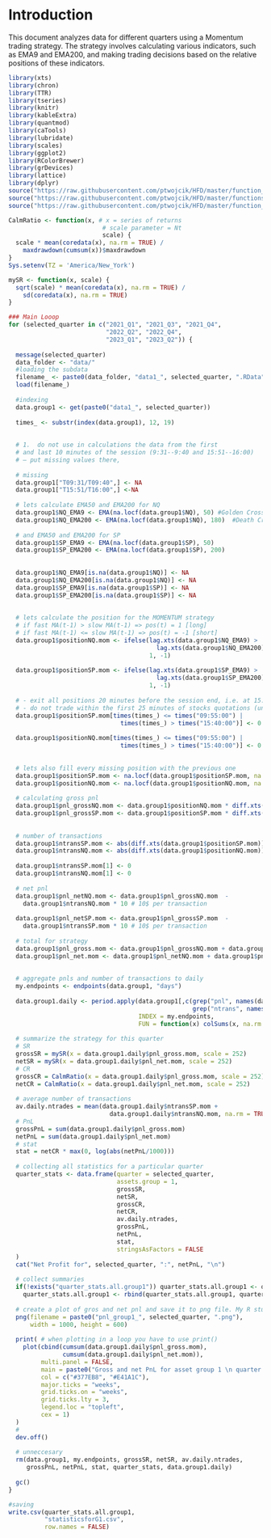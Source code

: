 # Introduction

This document analyzes data for different quarters using a Momentum trading strategy. The strategy involves calculating various indicators, such as EMA9 and EMA200, and making trading decisions based on the relative positions of these indicators.

```r
library(xts)
library(chron)
library(TTR)
library(tseries)
library(knitr)
library(kableExtra)
library(quantmod)
library(caTools)
library(lubridate)
library(scales)
library(ggplot2)
library(RColorBrewer)
library(grDevices)
library(lattice)
library(dplyr)
source("https://raw.githubusercontent.com/ptwojcik/HFD/master/function_mySR.R")
source("https://raw.githubusercontent.com/ptwojcik/HFD/master/functions_plotHeatmap.R")
source("https://raw.githubusercontent.com/ptwojcik/HFD/master/function_positionVB_new.R")
```

```r
CalmRatio <- function(x, # x = series of returns
                          # scale parameter = Nt
                          scale) {
  scale * mean(coredata(x), na.rm = TRUE) / 
    maxdrawdown(cumsum(x))$maxdrawdown
}
Sys.setenv(TZ = 'America/New_York')
```

```r
mySR <- function(x, scale) {
  sqrt(scale) * mean(coredata(x), na.rm = TRUE) / 
    sd(coredata(x), na.rm = TRUE)
} 
```


```r
### Main Looop
for (selected_quarter in c("2021_Q1", "2021_Q3", "2021_Q4", 
                           "2022_Q2", "2022_Q4", 
                           "2023_Q1", "2023_Q2")) {
  
  message(selected_quarter)
  data_folder <- "data/"
  #loading the subdata
  filename_ <- paste0(data_folder, "data1_", selected_quarter, ".RData")
  load(filename_)
  
  #indexing
  data.group1 <- get(paste0("data1_", selected_quarter))
  
  times_ <- substr(index(data.group1), 12, 19)
  
  
  # 1.	do not use in calculations the data from the first 
  # and last 10 minutes of the session (9:31--9:40 and 15:51--16:00)
  # – put missing values there,
  
  # missing
  data.group1["T09:31/T09:40",] <- NA 
  data.group1["T15:51/T16:00",] <-NA
  
  # lets calculate EMA50 and EMA200 for NQ
  data.group1$NQ_EMA9 <- EMA(na.locf(data.group1$NQ), 50) #Golden Cross
  data.group1$NQ_EMA200 <- EMA(na.locf(data.group1$NQ), 180)  #Death Cross
  
  # and EMA50 and EMA200 for SP
  data.group1$SP_EMA9 <- EMA(na.locf(data.group1$SP), 50)
  data.group1$SP_EMA200 <- EMA(na.locf(data.group1$SP), 200)
  
  
  data.group1$NQ_EMA9[is.na(data.group1$NQ)] <- NA
  data.group1$NQ_EMA200[is.na(data.group1$NQ)] <- NA
  data.group1$SP_EMA9[is.na(data.group1$SP)] <- NA
  data.group1$SP_EMA200[is.na(data.group1$SP)] <- NA
  
  
  # lets calculate the position for the MOMENTUM strategy
  # if fast MA(t-1) > slow MA(t-1) => pos(t) = 1 [long]
  # if fast MA(t-1) <= slow MA(t-1) => pos(t) = -1 [short]
  data.group1$positionNQ.mom <- ifelse(lag.xts(data.group1$NQ_EMA9) >
                                         lag.xts(data.group1$NQ_EMA200),
                                       1, -1)
  
  data.group1$positionSP.mom <- ifelse(lag.xts(data.group1$SP_EMA9) >
                                         lag.xts(data.group1$SP_EMA200),
                                       1, -1)
  
  # - exit all positions 20 minutes before the session end, i.e. at 15:40
  # - do not trade within the first 25 minutes of stocks quotations (until 09:55)
  data.group1$positionSP.mom[times(times_) <= times("09:55:00") | 
                               times(times_) > times("15:40:00")] <- 0
  
  data.group1$positionNQ.mom[times(times_) <= times("09:55:00") | 
                               times(times_) > times("15:40:00")] <- 0
  
  
  # lets also fill every missing position with the previous one
  data.group1$positionSP.mom <- na.locf(data.group1$positionSP.mom, na.rm = FALSE)
  data.group1$positionNQ.mom <- na.locf(data.group1$positionNQ.mom, na.rm = FALSE)
  
  # calculating gross pnl
  data.group1$pnl_grossNQ.mom <- data.group1$positionNQ.mom * diff.xts(data.group1$NQ) * 20
  data.group1$pnl_grossSP.mom <- data.group1$positionSP.mom * diff.xts(data.group1$SP) * 50
  
  
  # number of transactions
  data.group1$ntransSP.mom <- abs(diff.xts(data.group1$positionSP.mom))
  data.group1$ntransNQ.mom <- abs(diff.xts(data.group1$positionNQ.mom))
  
  data.group1$ntransSP.mom[1] <- 0
  data.group1$ntransNQ.mom[1] <- 0
  
  # net pnl
  data.group1$pnl_netNQ.mom <- data.group1$pnl_grossNQ.mom  -
    data.group1$ntransNQ.mom * 10 # 10$ per transaction
  
  data.group1$pnl_netSP.mom <- data.group1$pnl_grossSP.mom  -
    data.group1$ntransSP.mom * 10 # 10$ per transaction
  
  # total for strategy
  data.group1$pnl_gross.mom <- data.group1$pnl_grossNQ.mom + data.group1$pnl_grossSP.mom
  data.group1$pnl_net.mom <- data.group1$pnl_netNQ.mom + data.group1$pnl_netSP.mom
  
  
  # aggregate pnls and number of transactions to daily
  my.endpoints <- endpoints(data.group1, "days")
  
  data.group1.daily <- period.apply(data.group1[,c(grep("pnl", names(data.group1)),
                                                   grep("ntrans", names(data.group1)))],
                                    INDEX = my.endpoints, 
                                    FUN = function(x) colSums(x, na.rm = TRUE))
  
  # summarize the strategy for this quarter
  # SR
  grossSR = mySR(x = data.group1.daily$pnl_gross.mom, scale = 252)
  netSR = mySR(x = data.group1.daily$pnl_net.mom, scale = 252)
  # CR
  grossCR = CalmRatio(x = data.group1.daily$pnl_gross.mom, scale = 252)
  netCR = CalmRatio(x = data.group1.daily$pnl_net.mom, scale = 252)
  
  # average number of transactions
  av.daily.ntrades = mean(data.group1.daily$ntransSP.mom + 
                            data.group1.daily$ntransNQ.mom, na.rm = TRUE)
  # PnL
  grossPnL = sum(data.group1.daily$pnl_gross.mom)
  netPnL = sum(data.group1.daily$pnl_net.mom)
  # stat
  stat = netCR * max(0, log(abs(netPnL/1000)))
  
  # collecting all statistics for a particular quarter
  quarter_stats <- data.frame(quarter = selected_quarter,
                              assets.group = 1,
                              grossSR,
                              netSR,
                              grossCR,
                              netCR,
                              av.daily.ntrades,
                              grossPnL,
                              netPnL,
                              stat,
                              stringsAsFactors = FALSE
  )
  cat("Net Profit for", selected_quarter, ":", netPnL, "\n")
  
  # collect summaries
  if(!exists("quarter_stats.all.group1")) quarter_stats.all.group1 <- quarter_stats else
    quarter_stats.all.group1 <- rbind(quarter_stats.all.group1, quarter_stats)
  
  # create a plot of gros and net pnl and save it to png file. My R studio right-pane doesn't work. so i save
  png(filename = paste0("pnl_group1_", selected_quarter, ".png"),
      width = 1000, height = 600)
  
  print( # when plotting in a loop you have to use print()
    plot(cbind(cumsum(data.group1.daily$pnl_gross.mom),
               cumsum(data.group1.daily$pnl_net.mom)),
         multi.panel = FALSE,
         main = paste0("Gross and net PnL for asset group 1 \n quarter ", selected_quarter), 
         col = c("#377EB8", "#E41A1C"),
         major.ticks = "weeks", 
         grid.ticks.on = "weeks",
         grid.ticks.lty = 3,
         legend.loc = "topleft",
         cex = 1)
  )
  #
  dev.off()
  
  # unneccesary
  rm(data.group1, my.endpoints, grossSR, netSR, av.daily.ntrades,
     grossPnL, netPnL, stat, quarter_stats, data.group1.daily)
  
  gc()
} 

```


```r
#saving
write.csv(quarter_stats.all.group1, 
          "statisticsforG1.csv",
          row.names = FALSE)
```

